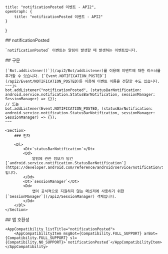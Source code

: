
    title: "notificationPosted 이벤트 - API2",
    openGraph: {
        title: "notificationPosted 이벤트 - API2"
    }
}

<Section>
    ## notificationPosted

    `notificationPosted` 이벤트는 알림이 발생할 때 발생하는 이벤트입니다.
</Section>
<Section>
    ## 구문

    [`Bot.addListener()`](/api2/Bot/addListener)를 이용해 이벤트에 대한 리스너를 추가할 수 있습니다. [`Event.NOTIFICATION_POSTED`](/api2/Event/NOTIFICATION_POSTED)를 이용해 이벤트 이름을 전달할 수도 있습니다.
    ~~~js
    bot.addListener("notificationPosted", (statusBarNotification: android.service.notification.StatusBarNotification, sessionManager: SessionManager) => {});
    // 또는
    bot.addListener(Event.NOTIFICATION_POSTED, (statusBarNotification: android.service.notification.StatusBarNotification, sessionManager: SessionManager) => {});
    ~~~

    <Section>
        ### 인자

        <Dl>
            <Dt>`statusBarNotification`</Dt>
            <Dd>
                알림에 관한 정보가 담긴 [`android.service.notification.StatusBarNotification`](https://developer.android.com/reference/android/service/notification/StatusBarNotification)입니다.
            </Dd>
            <Dt>`sessionManager`</Dt>
            <Dd>
                앱이 공식적으로 지원하지 않는 메신저에 사용하기 위한 [`SessionManager`](/api2/SessionManager) 객체입니다.
            </Dd>
        </Dl>
    </Section>
</Section>
<Section>
    ## 앱 호환성

    <AppCompatibility listTitle="notificationPosted">
        <AppCompatibilityItem msgBot={Compatibility.FULL_SUPPORT} arBot={Compatibility.FULL_SUPPORT} sl={Compatibility.NO_SUPPORT}>`notificationPosted`</AppCompatibilityItem>
    </AppCompatibility>
</Section>